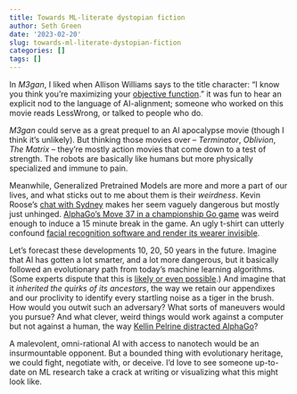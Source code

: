```yaml
---
title: Towards ML-literate dystopian fiction
author: Seth Green
date: '2023-02-20'
slug: towards-ml-literate-dystopian-fiction
categories: []
tags: []
---
```


In _M3gan_, I liked when Allison Williams says to  the title character: "I know you think you’re maximizing your [objective function](http://kronosapiens.github.io/blog/2017/03/28/objective-functions-in-machine-learning.html)." it was fun to hear an explicit nod to the language of AI-alignment; someone who worked on this movie reads LessWrong, or talked to people who do. 

_M3gan_ could serve as a great prequel to an AI apocalypse movie (though I think it's unlikely). But thinking those movies over -- _Terminator_, _Oblivion_, _The Matrix_ -- they're mostly action movies that come down to a test of strength. The robots are basically like humans but more physically specialized and immune to pain.  

Meanwhile, Generalized Pretrained Models are more and more a part of our lives, and what sticks out to me about them is their _weirdness_. Kevin Roose's [chat with Sydney](https://www.nytimes.com/2023/02/17/opinion/letters/bing-chatbot-kevin-roose.html) makes her seem vaguely dangerous but mostly just unhinged. [AlphaGo's Move 37 in a championship Go game](https://www.wired.com/2016/03/two-moves-alphago-lee-sedol-redefined-future/) was weird enough to induce a 15 minute break in the game. An ugly t-shirt can utterly confound [facial recognition software and render its wearer invisible](https://www.wired.co.uk/article/facial-recognition-t-shirt-block). 

Let's forecast these developments 10, 20, 50 years in the future. Imagine that AI has gotten a lot smarter, and a lot more dangerous, but it basically followed an evolutionary path from today's machine learning algorithms. (Some experts dispute that this is [likely or even possible](https://twitter.com/ylecun/status/1621805604900585472).) And imagine that it _inherited the quirks of its ancestors_, the way we retain our appendixes and our proclivity to identify every startling noise as a tiger in the brush. How would you outwit such an adversary? What sorts of maneuvers would you pursue? And what clever, weird things would work against a computer but not against a human, the way [Kellin Pelrine distracted AlphaGo](https://www.ft.com/content/175e5314-a7f7-4741-a786-273219f433a1)?

A malevolent, omni-rational AI with access to nanotech would be an insurmountable opponent. But a bounded thing with evolutionary heritage, we could fight, negotiate with, or deceive. I'd love to see someone up-to-date on ML research take a crack at writing or visualizing what this might look like.